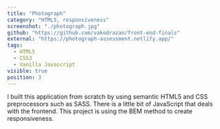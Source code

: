 ```yaml
---
title: "Photograph"
category: "HTML5, responsiveness"
screenshot: "./photograph.jpg"
github: "https://github.com/vakodrazan/front-end-finals"
external: "https://photograph-assessment.netlify.app/"
tags:
  - HTML5
  - CSS3
  - Vanilla Javascript
visible: true
position: 3
---
```


I built this application from scratch by using semantic HTML5 and CSS preprocessors such as SASS. There is a little bit of JavaScript that deals with the frontend. This project is using the BEM method to create responsiveness.
